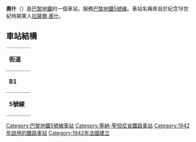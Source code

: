{{expand|time=2016-02-25T08:17:32+00:00}}
{{unreferenced|time=2016-02-25T08:17:32+00:00}}
{{Infobox station
| name                = 奧什站
| symbol_location     = paris
| symbol              = m
| symbol2             = 
| type                = [[巴黎地鐵|巴黎地鐵]]車站
| image               = [[File:Hoche2.JPG|275px]]
| alt                 = 
| caption             = 
| other_name          = 
| address             = 3, rue Hoche<br>50, av. Jean Lolive<br>60, av. Jean Lolive<br />[[龐坦|龐坦]]
| borough             = [[法蘭西島|法蘭西島]]
| country             = 法國
| iso_region          = FR_scale:2000
| coordinates_display = title
| coordinates_format  = dms
| latd  = 48.891| latm  = | lats  = | latNS  = 
| longd = 2.403| longm = | longs = | longEW = 
| coordinates         = 
| owned               = [[RATP|RATP]]
| operator            = [[RATP|RATP]]
| line                = 
| disabled            = 
| zone                = 2
| opened              = {{Start-date|12 October 1942}}
| closed              = <!-- {{End date|YYYY|MM|DD|df=y}} -->
| services            = 
| map_type            = France Paris
}}
'''奧什'''（{{lang-fr|Hoche}}）是[[巴黎地鐵|巴黎地鐵]]的一個車站，服務[[巴黎地鐵5號線|巴黎地鐵5號線]]。車站名稱來自於紀念18世紀時期軍人[[拉薩爾·奧什|拉薩爾·奧什]]。
== 車站結構 ==
{| border=0 cellspacing=0 cellpadding=3
|style="border-bottom:solid 1px gray;border-top:solid 1px gray;" width=50 valign=top|'''街道'''
|-
|style="border-bottom:solid 1px gray;border-top:solid 1px gray;" width=50 valign=top|'''B1'''
|style="border-top:solid 1px gray;border-bottom:solid 1px gray;" width=100 valign=top|夾層
|-
|style="border-bottom:solid 1px gray;" width=50 rowspan=10 valign=top|'''5號線'''
|style="border-bottom:solid 1px gray;" width=100|南行
|style="border-bottom:solid 1px gray;" width=390|{{arrow|L}} [[File:Metro-M.svg|16x16px]][[File:Paris_Metro_5.svg|16x16px]]往[[意大利廣場站_(巴黎地鐵)|意大利廣場]]<small>（[[龐丹門站|龐丹門]]）</small>
|-
|style="border-top:solid 2px black;border-right:solid 2px black;border-left:solid 2px black;border-bottom:solid 2px black;" colspan=2|<div style="text-align: center;"><small>[[島式月台|島式月台]]，左側開門</small></div>
|-
|style="border-bottom:solid 1px gray;"|北行
|style="border-bottom:solid 1px gray;"|{{arrow|R}} [[File:Metro-M.svg|16x16px]][[File:Paris_Metro_5.svg|16x16px]]往[[博比尼-巴勃羅·畢卡索站|博比尼-巴勃羅·畢卡索]]<small>（[[龐丹教堂站|龐丹教堂]]）</small>
|}

{{巴黎地鐵5號線}}

{{DEFAULTSORT:Hoche}}
[[Category:巴黎地鐵5號線車站|Category:巴黎地鐵5號線車站]]
[[Category:塞納-聖但尼省鐵路車站|Category:塞納-聖但尼省鐵路車站]]
[[Category:1942年啟用的鐵路車站|Category:1942年啟用的鐵路車站]]
[[Category:1942年法國建立|Category:1942年法國建立]]